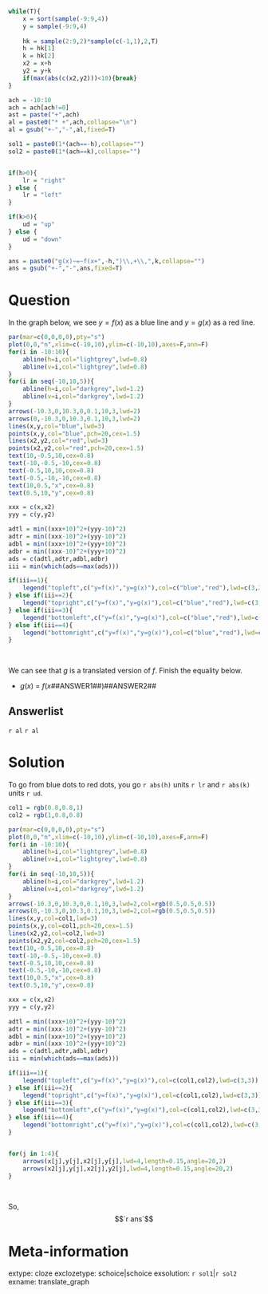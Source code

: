 ```r

while(T){
    x = sort(sample(-9:9,4))
    y = sample(-9:9,4)
    
    hk = sample(2:9,2)*sample(c(-1,1),2,T)
    h = hk[1]
    k = hk[2]
    x2 = x+h
    y2 = y+k
    if(max(abs(c(x2,y2)))<10){break}
}

ach = -10:10
ach = ach[ach!=0]
ast = paste("+",ach)
al = paste0("* +",ach,collapse="\n")
al = gsub("+-","-",al,fixed=T)

sol1 = paste0(1*(ach==-h),collapse="")
sol2 = paste0(1*(ach==k),collapse="")


if(h>0){
    lr = "right"
} else {
    lr = "left"
}

if(k>0){
    ud = "up"
} else {
    ud = "down"
}

ans = paste0("g(x)~=~f(x+",-h,")\\,+\\,",k,collapse="")
ans = gsub("+-","-",ans,fixed=T)

```

Question
========

In the graph below, we see $y=f(x)$ as a blue line and $y=g(x)$ as a red line.

```r
par(mar=c(0,0,0,0),pty="s")
plot(0,0,"n",xlim=c(-10,10),ylim=c(-10,10),axes=F,ann=F)
for(i in -10:10){
    abline(h=i,col="lightgrey",lwd=0.8)
    abline(v=i,col="lightgrey",lwd=0.8)
}
for(i in seq(-10,10,5)){
    abline(h=i,col="darkgrey",lwd=1.2)
    abline(v=i,col="darkgrey",lwd=1.2)
}
arrows(-10.3,0,10.3,0,0.1,10,3,lwd=2)
arrows(0,-10.3,0,10.3,0.1,10,3,lwd=2)
lines(x,y,col="blue",lwd=3)
points(x,y,col="blue",pch=20,cex=1.5)
lines(x2,y2,col="red",lwd=3)
points(x2,y2,col="red",pch=20,cex=1.5)
text(10,-0.5,10,cex=0.8)
text(-10,-0.5,-10,cex=0.8)
text(-0.5,10,10,cex=0.8)
text(-0.5,-10,-10,cex=0.8)
text(10,0.5,"x",cex=0.8)
text(0.5,10,"y",cex=0.8)

xxx = c(x,x2)
yyy = c(y,y2)

adtl = min((xxx+10)^2+(yyy-10)^2)
adtr = min((xxx-10)^2+(yyy-10)^2)
adbl = min((xxx+10)^2+(yyy+10)^2)
adbr = min((xxx-10)^2+(yyy+10)^2)
ads = c(adtl,adtr,adbl,adbr)
iii = min(which(ads==max(ads)))

if(iii==1){
    legend("topleft",c("y=f(x)","y=g(x)"),col=c("blue","red"),lwd=c(3,3))
} else if(iii==2){
    legend("topright",c("y=f(x)","y=g(x)"),col=c("blue","red"),lwd=c(3,3))
} else if(iii==3){
    legend("bottomleft",c("y=f(x)","y=g(x)"),col=c("blue","red"),lwd=c(3,3))
} else if(iii==4){
    legend("bottomright",c("y=f(x)","y=g(x)"),col=c("blue","red"),lwd=c(3,3))
}

```
\

We can see that $g$ is a translated version of $f$. Finish the equality below.

* $g(x)~=~ f(x$##ANSWER1##$)$##ANSWER2##


Answerlist
--------

`r al`
`r al`

Solution
========

To go from blue dots to red dots, you go `r abs(h)` units `r lr` and `r abs(k)` units `r ud`.

```r

col1 = rgb(0.8,0.8,1)
col2 = rgb(1,0.8,0.8)

par(mar=c(0,0,0,0),pty="s")
plot(0,0,"n",xlim=c(-10,10),ylim=c(-10,10),axes=F,ann=F)
for(i in -10:10){
    abline(h=i,col="lightgrey",lwd=0.8)
    abline(v=i,col="lightgrey",lwd=0.8)
}
for(i in seq(-10,10,5)){
    abline(h=i,col="darkgrey",lwd=1.2)
    abline(v=i,col="darkgrey",lwd=1.2)
}
arrows(-10.3,0,10.3,0,0.1,10,3,lwd=2,col=rgb(0.5,0.5,0.5))
arrows(0,-10.3,0,10.3,0.1,10,3,lwd=2,col=rgb(0.5,0.5,0.5))
lines(x,y,col=col1,lwd=3)
points(x,y,col=col1,pch=20,cex=1.5)
lines(x2,y2,col=col2,lwd=3)
points(x2,y2,col=col2,pch=20,cex=1.5)
text(10,-0.5,10,cex=0.8)
text(-10,-0.5,-10,cex=0.8)
text(-0.5,10,10,cex=0.8)
text(-0.5,-10,-10,cex=0.8)
text(10,0.5,"x",cex=0.8)
text(0.5,10,"y",cex=0.8)

xxx = c(x,x2)
yyy = c(y,y2)

adtl = min((xxx+10)^2+(yyy-10)^2)
adtr = min((xxx-10)^2+(yyy-10)^2)
adbl = min((xxx+10)^2+(yyy+10)^2)
adbr = min((xxx-10)^2+(yyy+10)^2)
ads = c(adtl,adtr,adbl,adbr)
iii = min(which(ads==max(ads)))

if(iii==1){
    legend("topleft",c("y=f(x)","y=g(x)"),col=c(col1,col2),lwd=c(3,3))
} else if(iii==2){
    legend("topright",c("y=f(x)","y=g(x)"),col=c(col1,col2),lwd=c(3,3))
} else if(iii==3){
    legend("bottomleft",c("y=f(x)","y=g(x)"),col=c(col1,col2),lwd=c(3,3))
} else if(iii==4){
    legend("bottomright",c("y=f(x)","y=g(x)"),col=c(col1,col2),lwd=c(3,3))
}


for(j in 1:4){
    arrows(x[j],y[j],x2[j],y[j],lwd=4,length=0.15,angle=20,2)
    arrows(x2[j],y[j],x2[j],y2[j],lwd=4,length=0.15,angle=20,2)
}

```
\

So,
$$`r ans`$$



Meta-information
============
extype: cloze
exclozetype: schoice|schoice
exsolution: `r sol1`|`r sol2`
exname: translate_graph